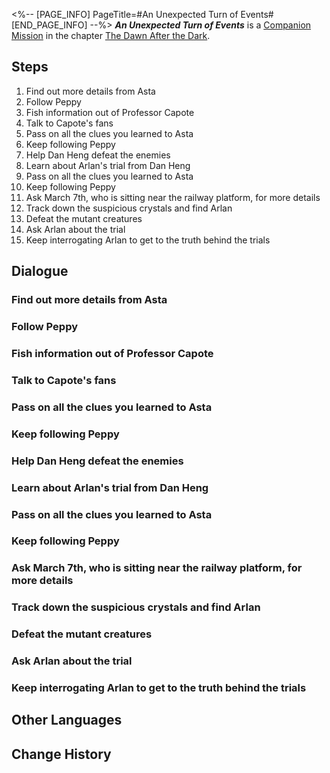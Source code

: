 <%-- [PAGE_INFO]
PageTitle=#An Unexpected Turn of Events#
[END_PAGE_INFO] --%>
{{Stub|Dialogue.}}
{{Mission Infobox
|id            = 2000211
|title         = 
|image         = <!--Mission An Unexpected Turn of Events.png-->
|type          = Companion
|event_name    = 
|chapter       = The Dawn After the Dark (Companion Mission Chapter)
|requirements  = 
* [[Adventure Mission]] ''[[Road to Revival]]'' completed
* [[Trailblaze Mission]] ''[[Long Wait for the Blade's Edge]]'' completed
|summary       = Arlan disappeared, and after several attempts, you and Asta finally located him. It turned out he had been secretly training to withstand the pressure imposed by his boss...<br />Arlan's vulnerable side was unexpected, especially considering his usual composed demeanor. However, it became less surprising when you learned that his boss is Herta.
|characters    = Arlan; Asta; Capote; Confused Researcher; Dan Heng; Excited Member of the Security Department; Furious Researcher; Less-Guarded Researcher; March 7th; March 7th and Asta; Member of the Security Department; Peppy; Researchers; Ruminative Researcher after a Long Period of Thinking; Seemingly Vigilant Researcher; Smiley Researcher; Steadfast Researcher; Thrilled Member of the Security Department; Thrilled Researcher; Touched Researcher; Trailblazer; Wrathful Researcher
|startLocation = [[Herta Space Station]] - [[Master Control Zone]]
|world         = Herta Space Station
|area          = Master Control Zone
|prev          = 
|next          = 
|exp           = 350
|credits       = 20000
|stellarJade   = 60
|other         = {{Card List|1=Adventure Log*6; Hertareum*100; "fReeStyLE"*1 { text = "fReeStyLE" }}}
}}
'''''An Unexpected Turn of Events''''' is a [[Companion Mission]] in the chapter [[The Dawn After the Dark (Companion Mission Chapter)|The Dawn After the Dark]].

==Steps==
# Find out more details from Asta
# Follow Peppy
# Fish information out of Professor Capote
# Talk to Capote's fans
# Pass on all the clues you learned to Asta
# Keep following Peppy
# Help Dan Heng defeat the enemies
# Learn about Arlan's trial from Dan Heng
# Pass on all the clues you learned to Asta
# Keep following Peppy
# Ask March 7th, who is sitting near the railway platform, for more details
# Track down the suspicious crystals and find Arlan
# Defeat the mutant creatures
# Ask Arlan about the trial
# Keep interrogating Arlan to get to the truth behind the trials

<!--
==Gameplay Notes==

--><!--
==Trial Character==

-->
==Dialogue==
{{Stub Dialogue}}
{{Dialogue Start}}
:{{tx}}
{{Dialogue End}}

===Find out more details from Asta===
{{Mission Description|type=companion|location=Master Control Zone|update|Asta seems to have encountered something worrying indeed.<br />She's waiting for you at "the old place." Head over and find out what has happened.}}
{{Dialogue Start}}
:{{tx}}
{{Dialogue End}}

===Follow Peppy===
{{Mission Description|type=companion|location=Master Control Zone|update|Sniff sniff, sniff sniff.<br />Follow Peppy!}}
{{Dialogue Start}}
:{{tx}}
{{Dialogue End}}

===Fish information out of Professor Capote===
{{Mission Description|type=companion|location=<!--to be added-->|update|Professor Capote seems to know something about the trials.<br />Carefully fish out some useful information from him.}}
{{Dialogue Start}}
:{{tx}}
{{Dialogue End}}

===Talk to Capote's fans===
{{Mission Description|type=companion|location=Master Control Zone|update|One of Capote's fans has a transcript that contains important clues.<br />Seeing as you can't get any useful information out of Professor Capote, keep digging from another angle.}}
{{Dialogue Start}}
:{{tx}}
{{Dialogue End}}

===Pass on all the clues you learned to Asta===
{{Mission Description|type=companion|location=Master Control Zone|update|You learned quite a few things from Capote's fans.<br />Give everything to Asta and see if she has any more ideas.}}
{{Dialogue Start}}
:{{tx}}
{{Dialogue End}}

===Keep following Peppy===
{{Mission Description|type=companion|location=Base Zone|update|Sniff sniff, sniff sniff.<br />Keep following Peppy!}}
{{Dialogue Start}}
:{{tx}}
{{Dialogue End}}

===Help Dan Heng defeat the enemies===
{{Mission Description|type=companion|location=<!--to be added-->|update|Dan Heng is cleaning up the remnants of the Legion with other Security Department staff.<br />Go and offer a helping hand!}}
{{Dialogue Start}}
:{{tx}}
{{Dialogue End}}

===Learn about Arlan's trial from Dan Heng===
{{Mission Description|type=companion|location=Base Zone|update|The last of the Legion have been cleared out, and it's now safe to ask about Arlan's situation.<br />Ask Dan Heng about Arlan's trial and his current whereabouts.}}
{{Dialogue Start}}
:{{tx}}
{{Dialogue End}}

===Pass on all the clues you learned to Asta===
{{Mission Description|type=companion|location=Base Zone|update|You learned quite a few things from Dan Heng and the Security Department staff.<br />Give everything to Asta and see if she has any more ideas.}}
{{Dialogue Start}}
:{{tx}}
{{Dialogue End}}

===Keep following Peppy===
{{Mission Description|type=companion|location=<!--to be added-->|update|Sniff sniff, sniff sniff.<br />Just showing Peppy a photo of March 7th is enough for it to accurately locate her. Feels like it's using more than just smell to recognize people...}}
{{Dialogue Start}}
:{{tx}}
{{Dialogue End}}

===Ask March 7th, who is sitting near the railway platform, for more details===
{{Mission Description|type=companion|location=Supply Zone|update|According to Dan Heng, March 7th should be with Arlan.<br />Asta is very worried about Arlan. Go there and ask what's going on.}}
{{Dialogue Start}}
:{{tx}}
{{Dialogue End}}

===Track down the suspicious crystals and find Arlan===
{{Mission Description|type=companion|location=Supply Zone|update|Based on what March 7th said, Arlan should be investigating some suspicious crystals alone.<br />Go deeper amongst the suspicious crystals, and look for Arlan.}}
{{Dialogue Start}}
:{{tx}}
{{Dialogue End}}

===Defeat the mutant creatures===
{{Mission Description|type=companion|location=Supply Zone|update|Somehow, these turned out to be a brand-new kind of monster that not even Arlan, the big brother of the Security Department, has seen before. They are not to be taken lightly at all!<br />As for the trials... just focus on killing these monsters first!}}
{{Dialogue Start}}
:{{tx}}
{{Dialogue End}}

===Ask Arlan about the trial===
{{Mission Description|type=companion|location=Supply Zone|update|With the monsters finally dead, now is the time to ask Arlan about the purpose of this mysterious trial.<br />Despite all the clues you've gathered, it still doesn't feel like the truth has been revealed.}}
{{Dialogue Start}}
:{{tx}}
{{Dialogue End}}

===Keep interrogating Arlan to get to the truth behind the trials===
{{Mission Description|type=companion|location=Supply Zone|update|Looks like Arlan doesn't plan on spilling the beans in front of everyone.<br />Use the clues you've already gathered to help Asta prove her hypothesis is correct.}}
{{Dialogue Start}}
:{{tx}}
{{Dialogue End}}

==Other Languages==
{{Other Languages
|en   = An Unexpected Turn of Events
|zhs  = 阴差阳错
|zht  = 陰差陽錯
|ja   = 偶然の重なり
|ko   = 잘못된 우연
|es   = Un giro inesperado
|fr   = Une tournure inattendue
|ru   = Неожиданный поворот
|th   = จับพลัดจับผลู
|vi   = Hiểu Lầm Ngoài Ý Muốn
|de   = Eine überraschende Wendung
|id   = Kesalahan Tak Terduga
|pt   = Uma Reviravolta Inesperada
}}

==Change History==
{{Change History|1.0}}
